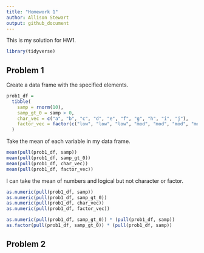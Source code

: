 ```yaml
---
title: "Homework 1"
author: Allison Stewart
output: github_document 
---
```


This is my solution for HW1. 

```r
library(tidyverse)
```


## Problem 1 

Create a data frame with the specified elements. 

```r
prob1_df = 
  tibble(
    samp = rnorm(10), 
    samp_gt_0 = samp > 0, 
    char_vec = c("a", "b", "c", "d", "e", "f", "g", "h", "i", "j"), 
    factor_vec = factor(c("low", "low", "low", "mod", "mod", "mod", "mod", "high", "high", "high"))
  )
```

Take the mean of each variable in my data frame. 

```r
mean(pull(prob1_df, samp))
mean(pull(prob1_df, samp_gt_0))
mean(pull(prob1_df, char_vec))
mean(pull(prob1_df, factor_vec))
```

I can take the mean of numbers and logical but not character or factor. 

```r
as.numeric(pull(prob1_df, samp))
as.numeric(pull(prob1_df, samp_gt_0))
as.numeric(pull(prob1_df, char_vec))
as.numeric(pull(prob1_df, factor_vec))
```

```r
as.numeric(pull(prob1_df, samp_gt_0)) * (pull(prob1_df, samp))
as.factor(pull(prob1_df, samp_gt_0)) * (pull(prob1_df, samp))
```



## Problem 2 

